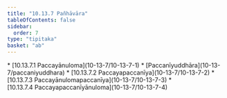 ```yaml
---
title: "10.13.7 Pañhāvāra"
tableOfContents: false
sidebar:
  order: 7
type: "tipitaka"
basket: "ab"
---
```



<DynamicBreadcrumb />



<TableOfContents>
* [10.13.7.1 Paccayānuloma](10-13-7/10-13-7-1)
* [Paccanīyuddhāra](10-13-7/paccaniyuddhara)
* [10.13.7.2 Paccayapaccanīya](10-13-7/10-13-7-2)
* [10.13.7.3 Paccayānulomapaccanīya](10-13-7/10-13-7-3)
* [10.13.7.4 Paccayapaccanīyānuloma](10-13-7/10-13-7-4)
</TableOfContents>